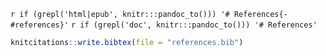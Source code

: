 `r if (grepl('html|epub', knitr:::pandoc_to())) '# References{-#references}'`
`r if (grepl('doc', knitr:::pandoc_to())) '# References'`

```r
knitcitations::write.bibtex(file = "references.bib")
```